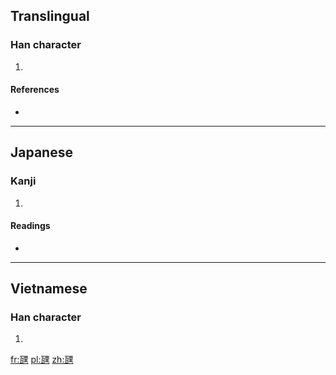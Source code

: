 ==Translingual==

===Han character===
{{Han char|rn=98|rad=瓦|as=07|sn=12|four=|canj=一弓田土 (MNWG)}}

# {{defn|Han|sort=瓦07}}

====References====
* {{Han ref|kx=0749.301|dkj=21519|hdz=21425.141|uh=74FC|ud=29948}}

----

==Japanese==

===Kanji===
{{ja-kanji|grade=|rs=瓦07}}

# {{defn|lang=ja|sort=瓦07}}

====Readings====
* {{ja-readings|on=|kun=[[さらけ]] (sarake)|nanori=}}

----

==Vietnamese==

===Han character===
{{vi-hantu|[[li]]|rs=瓦07}}

# {{defn|lang=vi|sort=瓦07}}

[[fr:瓼]]
[[pl:瓼]]
[[zh:瓼]]